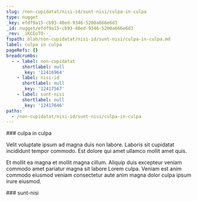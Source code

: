 ```yaml
---
slug: /non-cupidatat/nisi-id/sunt-nisi/culpa-in-culpa
type: nugget
_key: efdf9a15-cb93-40ed-9346-5200a666e6d3
_id: nugget/efdf9a15-cb93-40ed-9346-5200a666e6d3
_rev: _iKCEoTO--_
fspath: blah/non-cupidatat/nisi-id/sunt-nisi/culpa-in-culpa.md
label: culpa in culpa
pageRefs: {}
breadcrumbs:
  - - label: non-cupidatat
      shortlabel: null
      _key: '12416964'
    - label: nisi-id
      shortlabel: null
      _key: '12417567'
    - label: sunt-nisi
      shortlabel: null
      _key: '12417646'
paths:
  - /non-cupidatat/nisi-id/sunt-nisi/culpa-in-culpa
---
```


<NuggetArea>
<Nugget slug="/non-cupidatat/nisi-id/sunt-nisi/culpa-in-culpa" type="nugget" _key="efdf9a15-cb93-40ed-9346-5200a666e6d3" _id="nugget/efdf9a15-cb93-40ed-9346-5200a666e6d3" _rev="_iKCEoTO--_" fspath="blah/non-cupidatat/nisi-id/sunt-nisi/culpa-in-culpa.md" label="culpa in culpa" paths="/non-cupidatat/nisi-id/sunt-nisi/culpa-in-culpa">
<NuggetBody>
### culpa in culpa

Velit voluptate ipsum ad magna duis non labore. Laboris sit cupidatat incididunt tempor commodo. Est dolore qui amet ullamco mollit amet quis.

Et mollit ea magna et mollit magna cillum. Aliquip duis excepteur veniam commodo amet pariatur magna sit labore Lorem culpa. Veniam est anim commodo eiusmod veniam consectetur aute anim magna dolor culpa ipsum irure eiusmod.

</NuggetBody>
<Breadcrumbs>
<Crumbs>
<Crumb _key="12416964" label="non-cupidatat" /><Crumb _key="12417567" label="nisi-id" /><Crumb _key="12417646" label="sunt-nisi" />
</Crumbs>
</Breadcrumbs>
</Nugget>

<NuggetsInbound>
</NuggetsInbound>
<NuggetsOutbound>
</NuggetsOutbound>
</NuggetArea>
<PassagesInbound>
<Passage direction="inbound" type="passage" _key="12417646" _id="passage/12417646" _rev="_iKCEoTO---" label="sunt-nisi" passage="sunt-nisi" fspath="blah/non-cupidatat/nisi-id/sunt-nisi" paths="/non-cupidatat/nisi-id/sunt-nisi" slug="/non-cupidatat/nisi-id/sunt-nisi">
<NuggetBody>
### sunt-nisi

</NuggetBody>
<Breadcrumbs>
<Crumbs>
<Crumb _key="12416964" label="non-cupidatat" /><Crumb _key="12417567" label="nisi-id" />
</Crumbs>
</Breadcrumbs>
</Passage>

</PassagesInbound>
<PassagesOutbound>
</PassagesOutbound>